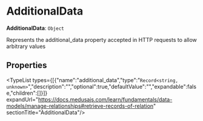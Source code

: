 
# AdditionalData

 **AdditionalData**: `Object`

Represents the additional\_data property accepted in HTTP
requests to allow arbitrary values

## Properties

<TypeList types={[{"name":"additional_data","type":"`Record<string, unknown>`","description":"","optional":true,"defaultValue":"","expandable":false,"children":[]}]} expandUrl="https://docs.medusajs.com/learn/fundamentals/data-models/manage-relationships#retrieve-records-of-relation" sectionTitle="AdditionalData"/>
